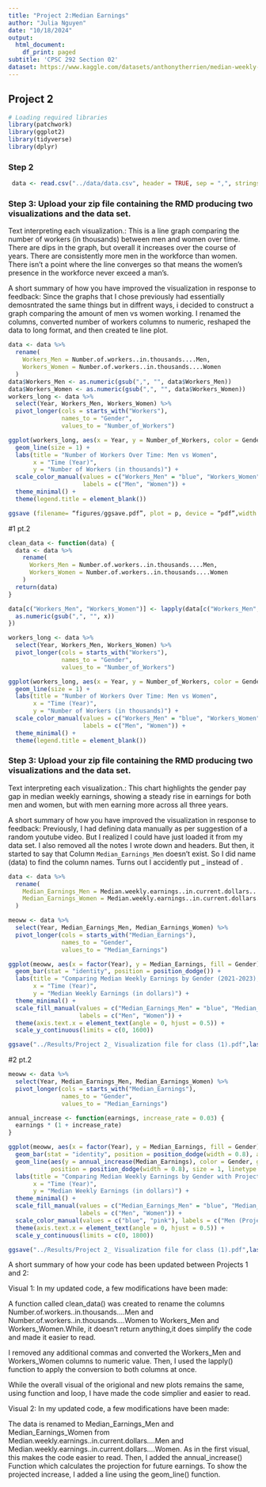```yaml
---
title: "Project 2:Median Earnings"
author: "Julia Nguyen"
date: "10/18/2024"
output:
  html_document:
    df_print: paged
subtitle: 'CPSC 292 Section 02'
dataset: https://www.kaggle.com/datasets/anthonytherrien/median-weekly-earnings-by-sex?resource=download  
---
```


## Project 2

```r
# Loading required libraries
library(patchwork)
library(ggplot2)
library(tidyverse)
library(dplyr)
```

### Step 2


```r
 data <- read.csv("../data/data.csv", header = TRUE, sep = ",", stringsAsFactors = FALSE)
```



### Step 3: Upload your zip file containing the RMD producing two visualizations and the data set. 
Text interpreting each visualization.:
This is a line graph comparing the number of workers (in thousands) between men and women over time. There are dips in the graph, but overall it increases over the course of years. There are consistently more men in the workforce than women. There isn't a point where the line converges so that means the women's presence in the workforce never exceed a man's.

A short summary of how you have improved the visualization in response to feedback:
Since the graphs that I chose previously had essentially demosntrated the same things but in diffrent ways, i decided to construct a graph comparing the amount of men vs women working. I renamed the columns, converted number of workers columns to numeric,  reshaped the data to long format, and then created te line plot. 
```r

data <- data %>%
  rename(
    Workers_Men = Number.of.workers..in.thousands....Men,
    Workers_Women = Number.of.workers..in.thousands....Women
  )
data$Workers_Men <- as.numeric(gsub(",", "", data$Workers_Men))
data$Workers_Women <- as.numeric(gsub(",", "", data$Workers_Women))
workers_long <- data %>%
  select(Year, Workers_Men, Workers_Women) %>%
  pivot_longer(cols = starts_with("Workers"), 
               names_to = "Gender", 
               values_to = "Number_of_Workers")

ggplot(workers_long, aes(x = Year, y = Number_of_Workers, color = Gender)) +
  geom_line(size = 1) +
  labs(title = "Number of Workers Over Time: Men vs Women",
       x = "Time (Year)",
       y = "Number of Workers (in thousands)") +
  scale_color_manual(values = c("Workers_Men" = "blue", "Workers_Women" = "pink"),
                     labels = c("Men", "Women")) +  
  theme_minimal() +
  theme(legend.title = element_blank())

ggsave (filename= “figures/ggsave.pdf”, plot = p, device = “pdf”,width =6, height =5, units = “in”)

```

#1 pt.2
```r
clean_data <- function(data) {
  data <- data %>%
    rename(
      Workers_Men = Number.of.workers..in.thousands....Men,
      Workers_Women = Number.of.workers..in.thousands....Women
    )
  return(data)
}

data[c("Workers_Men", "Workers_Women")] <- lapply(data[c("Workers_Men", "Workers_Women")], function(x) {
  as.numeric(gsub(",", "", x))
})

workers_long <- data %>%
  select(Year, Workers_Men, Workers_Women) %>%
  pivot_longer(cols = starts_with("Workers"), 
               names_to = "Gender", 
               values_to = "Number_of_Workers")

ggplot(workers_long, aes(x = Year, y = Number_of_Workers, color = Gender)) +
  geom_line(size = 1) +
  labs(title = "Number of Workers Over Time: Men vs Women",
       x = "Time (Year)",
       y = "Number of Workers (in thousands)") +
  scale_color_manual(values = c("Workers_Men" = "blue", "Workers_Women" = "pink"),
                     labels = c("Men", "Women")) +  
  theme_minimal() +
  theme(legend.title = element_blank())


```
### Step 3: Upload your zip file containing the RMD producing two visualizations and the data set. 

Text interpreting each visualization.:
This chart highlights the gender pay gap in median weekly earnings, showing a steady rise in earnings for both men and women, but with men earning more across all three years.

A short summary of how you have improved the visualization in response to feedback:
Previously, I had defining data manually as per suggestion of a random youtube video. But I realized I could have just loaded it from my data set. I also removed all the notes I wrote down and headers. But then, it started to say that Column `Median_Earnings_Men` doesn't exist.  So I did name (data) to find the column names. Turns out I accidently put _ instead of .

```r

data <- data %>%
  rename(
    Median_Earnings_Men = Median.weekly.earnings..in.current.dollars....Men,
    Median_Earnings_Women = Median.weekly.earnings..in.current.dollars....Women
  )

meoww <- data %>%
  select(Year, Median_Earnings_Men, Median_Earnings_Women) %>%
  pivot_longer(cols = starts_with("Median_Earnings"), 
               names_to = "Gender", 
               values_to = "Median_Earnings")

ggplot(meoww, aes(x = factor(Year), y = Median_Earnings, fill = Gender)) +
  geom_bar(stat = "identity", position = position_dodge()) +
  labs(title = "Comparing Median Weekly Earnings by Gender (2021-2023), Q1",
       x = "Time (Year)",
       y = "Median Weekly Earnings (in dollars)") +
  theme_minimal() +
  scale_fill_manual(values = c("Median_Earnings_Men" = "blue", "Median_Earnings_Women" = "pink"),
                    labels = c("Men", "Women")) + 
  theme(axis.text.x = element_text(angle = 0, hjust = 0.5)) +
  scale_y_continuous(limits = c(0, 1600))

ggsave("../Results/Project 2_ Visualization file for class (1).pdf",last_plot())
```

#2 pt.2
```r

meoww <- data %>%
  select(Year, Median_Earnings_Men, Median_Earnings_Women) %>%
  pivot_longer(cols = starts_with("Median_Earnings"), 
               names_to = "Gender", 
               values_to = "Median_Earnings")

annual_increase <- function(earnings, increase_rate = 0.03) {
  earnings * (1 + increase_rate)
}

ggplot(meoww, aes(x = factor(Year), y = Median_Earnings, fill = Gender)) +
  geom_bar(stat = "identity", position = position_dodge(width = 0.8), alpha = 0.7) +
  geom_line(aes(y = annual_increase(Median_Earnings), color = Gender, group = Gender), 
            position = position_dodge(width = 0.8), size = 1, linetype = "solid") +
  labs(title = "Comparing Median Weekly Earnings by Gender with Projected Annual Salary Increase",
       x = "Time (Year)",
       y = "Median Weekly Earnings (in dollars)") +
  theme_minimal() +
  scale_fill_manual(values = c("Median_Earnings_Men" = "blue", "Median_Earnings_Women" = "pink"),
                    labels = c("Men", "Women")) +
  scale_color_manual(values = c("blue", "pink"), labels = c("Men (Projected)", "Women (Projected)")) +
  theme(axis.text.x = element_text(angle = 0, hjust = 0.5)) +
  scale_y_continuous(limits = c(0, 1800))

ggsave("../Results/Project 2_ Visualization file for class (1).pdf",last_plot())
```


A short summary of how your code has been updated between Projects 1 and 2:

Visual 1:
In my updated code,  a few modifications have been made:

A function called clean_data() was  created to rename the columns Number.of.workers..in.thousands....Men and Number.of.workers..in.thousands....Women to Workers_Men and Workers_Women.While, it  doesn’t return anything,it does simplify the code and made it easier to read. 

I removed any additional commas and converted the Workers_Men and Workers_Women columns to numeric value. Then, I used the lapply() function to apply the conversion to both columns at once. 

While the overall visual of the origional and new plots remains the same, using function and loop, I have made the code simplier and easier to read.

Visual 2: 
In my updated code,  a few modifications have been made:

The data is  renamed to Median_Earnings_Men and Median_Earnings_Women from Median.weekly.earnings..in.current.dollars....Men and Median.weekly.earnings..in.current.dollars....Women. As in the first visual, this makes the code easier to read.
Then, I added the annual_increase() Function which calculates the projection for future earnings. To show the projected increase, I added a line using the geom_line() function.


